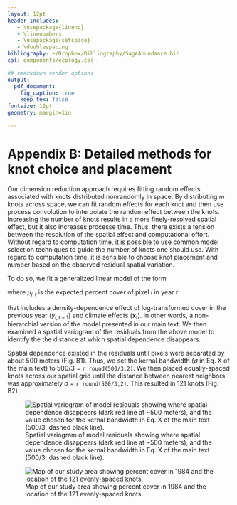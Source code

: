 ```yaml
---
layout: 12pt
header-includes:
   - \usepackage{lineno}
   - \linenumbers
   - \usepackage{setspace}
   - \doublespacing
bibliography: ~/Dropbox/Bibliography/SageAbundance.bib
csl: components/ecology.csl

## rmarkdown render options
output:
  pdf_document:
    fig_caption: true
    keep_tex: false
fontsize: 12pt
geometry: margin=1in

---
```


\renewcommand\thefigure{B\arabic{figure}}  

Appendix B: Detailed methods for knot choice and placement
==========================================================
Our dimension reduction approach requires fitting random effects associated with knots distributed nonrandomly in space. By distributing *m* knots across space, we can fit random effects for each knot and then use process convolution to interpolate the random effect between the knots. Increasing the number of knots results in a more finely-resolved spatial effect, but it also increases processe time. Thus, there exists a tension between the resolution of the spatial effect and computational effort. Without regard to computation time, it is possible to use common model selection techniques to guide the number of knots one should use. With regard to computation time, it is sensible to choose knot placement and number based on the observed residual spatial variation.

To do so, we fit a generalized linear model of the form

\vspace{-4em}
\begin{align}
y_{i,t} \sim \text{Poisson}(\mu_{i,t}),
\end{align}
\vspace{-4em}

where $\mu_{i,t}$ is the expected percent cover of pixel *i* in year *t*

\vspace{-4em}
\begin{align}
\text{log}(\mu_{i,t}) &= \beta_{0} + \beta_{1}y_{i,t-1} + \textbf{x}_{t}'\boldsymbol{\gamma}
\end{align}
\vspace{-3em}

that includes a density-dependence effect of log-transformed cover in the previous year ($y_{i,t-1}$) and climate effects ($\textbf{x}_t$). In other words, a non-hierarchial version of the model presented in our main text. We then examined a spatial variogram of the residuals from the above model to identify the the distance at which spatial dependence disappears.

Spatial dependence existed in the residuals until pixels were separated by about 500 meters (Fig. B1). Thus, we set the kernal bandwidth ($\sigma$ in Eq. X of the main text) to 500/3 = `r round(500/3,2)`. We then placed equally-spaced knots across our spatial grid until the distance between nearest neighbors was approximately $\sigma$ = `r round(500/3,2)`. This resulted in 121 knots (Fig. B2).

![Spatial variogram of model residuals showing where spatial dependence disappears (dark red line at ~500 meters), and the value chosen for the kernal bandwidth in Eq. X of the main text (500/3; dashed black line).](components/avgresidual_variogram_withrange_subset.png)

![Map of our study area showing percent cover in 1984 and the location of the 121 evenly-spaced knots.](components/SAGE_Grid_wKnots_subset.png)